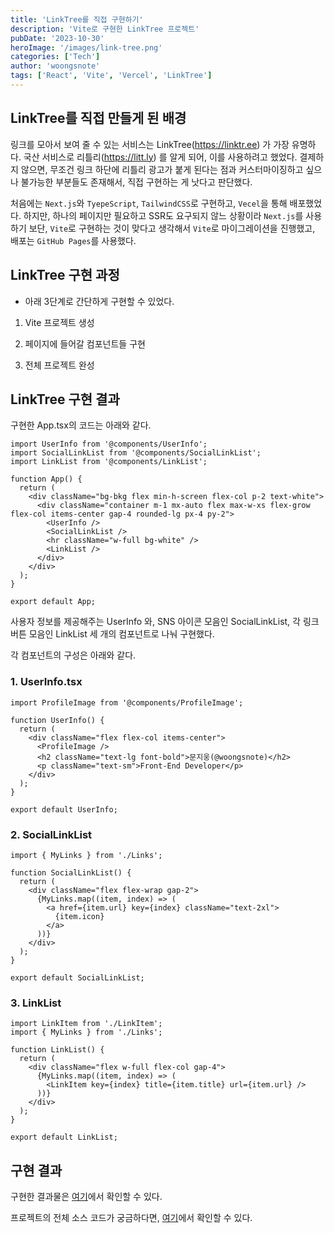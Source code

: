 ```yaml
---
title: 'LinkTree를 직접 구현하기'
description: 'Vite로 구현한 LinkTree 프로젝트'
pubDate: '2023-10-30'
heroImage: '/images/link-tree.png'
categories: ['Tech']
author: 'woongsnote'
tags: ['React', 'Vite', 'Vercel', 'LinkTree']
---
```


## LinkTree를 직접 만들게 된 배경

링크를 모아서 보여 줄 수 있는 서비스는 LinkTree(https://linktr.ee) 가 가장 유명하다. 국산 서비스로 리틀리(https://litt.ly) 를 알게 되어, 이를 사용하려고 했었다.
결제하지 않으면, 무조건 링크 하단에 리틀리 광고가 붙게 된다는 점과 커스터마이징하고 싶으나 불가능한 부분들도 존재해서, 직접 구현하는 게 낫다고 판단했다.

처음에는 `Next.js`와 `TyepeScript`, `TailwindCSS`로 구현하고, `Vecel`을 통해 배포했었다.
하지만, 하나의 페이지만 필요하고 SSR도 요구되지 않느 상황이라 `Next.js`를 사용하기 보단, `Vite`로 구현하는 것이 맞다고 생각해서 `Vite`로 마이그레이션을 진행했고, 배포는 `GitHub Pages`를 사용했다.

## LinkTree 구현 과정

- 아래 3단계로 간단하게 구현할 수 있었다.

1. Vite 프로젝트 생성

2. 페이지에 들어갈 컴포넌트들 구현

3. 전체 프로젝트 완성

## LinkTree 구현 결과

구현한 App.tsx의 코드는 아래와 같다.

```tsx title="App.tsx"
import UserInfo from '@components/UserInfo';
import SocialLinkList from '@components/SocialLinkList';
import LinkList from '@components/LinkList';

function App() {
  return (
    <div className="bg-bkg flex min-h-screen flex-col p-2 text-white">
      <div className="container m-1 mx-auto flex max-w-xs flex-grow flex-col items-center gap-4 rounded-lg px-4 py-2">
        <UserInfo />
        <SocialLinkList />
        <hr className="w-full bg-white" />
        <LinkList />
      </div>
    </div>
  );
}

export default App;
```

사용자 정보를 제공해주는 UserInfo 와, SNS 아이콘 모음인 SocialLinkList, 각 링크 버튼 모음인 LinkList 세 개의 컴포넌트로 나눠 구현했다.

각 컴포넌트의 구성은 아래와 같다.

### 1. UserInfo.tsx

```tsx title="UserInfo.tsx"
import ProfileImage from '@components/ProfileImage';

function UserInfo() {
  return (
    <div className="flex flex-col items-center">
      <ProfileImage />
      <h2 className="text-lg font-bold">문지웅(@woongsnote)</h2>
      <p className="text-sm">Front-End Developer</p>
    </div>
  );
}

export default UserInfo;
```

### 2. SocialLinkList

```tsx title="SocialLinkList.tsx"
import { MyLinks } from './Links';

function SocialLinkList() {
  return (
    <div className="flex flex-wrap gap-2">
      {MyLinks.map((item, index) => (
        <a href={item.url} key={index} className="text-2xl">
          {item.icon}
        </a>
      ))}
    </div>
  );
}

export default SocialLinkList;
```

### 3. LinkList

```tsx title="LinkList.tsx"
import LinkItem from './LinkItem';
import { MyLinks } from './Links';

function LinkList() {
  return (
    <div className="flex w-full flex-col gap-4">
      {MyLinks.map((item, index) => (
        <LinkItem key={index} title={item.title} url={item.url} />
      ))}
    </div>
  );
}

export default LinkList;
```

## 구현 결과

구현한 결과물은 <a href="https://woongsnote.github.io" target="_blank">여기</a>에서 확인할 수 있다.

프로젝트의 전체 소스 코드가 궁금하다면, <a href="https://github.com/woongsnote/woongsnote.github.io" target="_blank">여기</a>에서 확인할 수 있다.
